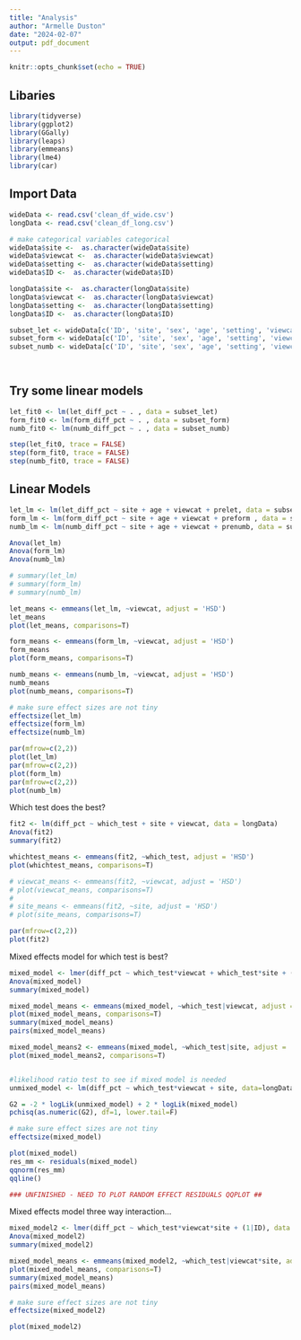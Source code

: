 ```yaml
---
title: "Analysis"
author: "Armelle Duston"
date: "2024-02-07"
output: pdf_document
---
```


```r
knitr::opts_chunk$set(echo = TRUE)
```

## Libaries
```r
library(tidyverse)
library(ggplot2)
library(GGally)
library(leaps)
library(emmeans)
library(lme4)
library(car)

```

## Import Data
```r

wideData <- read.csv('clean_df_wide.csv')
longData <- read.csv('clean_df_long.csv')

# make categorical variables categorical 
wideData$site <-  as.character(wideData$site)
wideData$viewcat <-  as.character(wideData$viewcat)
wideData$setting <-  as.character(wideData$setting)
wideData$ID <-  as.character(wideData$ID)

longData$site <-  as.character(longData$site)
longData$viewcat <-  as.character(longData$viewcat)
longData$setting <-  as.character(longData$setting)
longData$ID <-  as.character(longData$ID)

subset_let <- wideData[c('ID', 'site', 'sex', 'age', 'setting', 'viewcat', 'encour', 'peabody', 'prelet', 'let_diff_pct')]
subset_form <- wideData[c('ID', 'site', 'sex', 'age', 'setting', 'viewcat', 'encour', 'preform', 'peabody','form_diff_pct')]
subset_numb <- wideData[c('ID', 'site', 'sex', 'age', 'setting', 'viewcat', 'encour', 'prenumb', 'peabody','numb_diff_pct')]

  
```

## Try some linear models
```r

let_fit0 <- lm(let_diff_pct ~ . , data = subset_let)
form_fit0 <- lm(form_diff_pct ~ . , data = subset_form)
numb_fit0 <- lm(numb_diff_pct ~ . , data = subset_numb)

step(let_fit0, trace = FALSE)
step(form_fit0, trace = FALSE)
step(numb_fit0, trace = FALSE)

```


## Linear Models
```r
let_lm <- lm(let_diff_pct ~ site + age + viewcat + prelet, data = subset_let)
form_lm <- lm(form_diff_pct ~ site + age + viewcat + preform , data = subset_form)
numb_lm <- lm(numb_diff_pct ~ site + age + viewcat + prenumb, data = subset_numb)

Anova(let_lm)
Anova(form_lm)
Anova(numb_lm)

# summary(let_lm)
# summary(form_lm)
# summary(numb_lm)

let_means <- emmeans(let_lm, ~viewcat, adjust = 'HSD')
let_means
plot(let_means, comparisons=T)

form_means <- emmeans(form_lm, ~viewcat, adjust = 'HSD')
form_means
plot(form_means, comparisons=T)

numb_means <- emmeans(numb_lm, ~viewcat, adjust = 'HSD')
numb_means
plot(numb_means, comparisons=T)

# make sure effect sizes are not tiny
effectsize(let_lm)
effectsize(form_lm)
effectsize(numb_lm)

par(mfrow=c(2,2))
plot(let_lm)
par(mfrow=c(2,2))
plot(form_lm)
par(mfrow=c(2,2))
plot(numb_lm)

```


Which test does the best?
```r
fit2 <- lm(diff_pct ~ which_test + site + viewcat, data = longData)
Anova(fit2)
summary(fit2)

whichtest_means <- emmeans(fit2, ~which_test, adjust = 'HSD')
plot(whichtest_means, comparisons=T)

# viewcat_means <- emmeans(fit2, ~viewcat, adjust = 'HSD')
# plot(viewcat_means, comparisons=T)
# 
# site_means <- emmeans(fit2, ~site, adjust = 'HSD')
# plot(site_means, comparisons=T)

par(mfrow=c(2,2))
plot(fit2)

```

Mixed effects model for which test is best?
```r

mixed_model <- lmer(diff_pct ~ which_test*viewcat + which_test*site + (1|ID), data = longData)
Anova(mixed_model)
summary(mixed_model)

mixed_model_means <- emmeans(mixed_model, ~which_test|viewcat, adjust = 'HSD')
plot(mixed_model_means, comparisons=T)
summary(mixed_model_means)
pairs(mixed_model_means)

mixed_model_means2 <- emmeans(mixed_model, ~which_test|site, adjust = 'HSD')
plot(mixed_model_means2, comparisons=T)


#likelihood ratio test to see if mixed model is needed
unmixed_model <- lm(diff_pct ~ which_test*viewcat + site, data=longData)

G2 = -2 * logLik(unmixed_model) + 2 * logLik(mixed_model)
pchisq(as.numeric(G2), df=1, lower.tail=F)

# make sure effect sizes are not tiny
effectsize(mixed_model)

plot(mixed_model)
res_mm <- residuals(mixed_model)
qqnorm(res_mm)
qqline()

### UNFINISHED - NEED TO PLOT RANDOM EFFECT RESIDUALS QQPLOT ##

```

Mixed effects model three way interaction...
```r

mixed_model2 <- lmer(diff_pct ~ which_test*viewcat*site + (1|ID), data = longData)
Anova(mixed_model2)
summary(mixed_model2)

mixed_model_means <- emmeans(mixed_model2, ~which_test|viewcat*site, adjust = 'HSD')
plot(mixed_model_means, comparisons=T)
summary(mixed_model_means)
pairs(mixed_model_means)

# make sure effect sizes are not tiny
effectsize(mixed_model2)

plot(mixed_model2)

```

